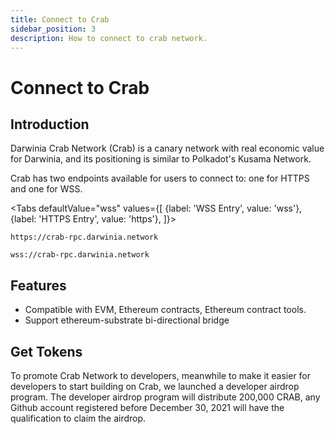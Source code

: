 ```yaml
---
title: Connect to Crab
sidebar_position: 3
description: How to connect to crab network.
---
```


# Connect to Crab

## Introduction

Darwinia Crab Network (Crab) is a canary network with real economic value for Darwinia, and its positioning is similar to Polkadot's Kusama Network.

Crab has two endpoints available for users to connect to: one for HTTPS and one for WSS.


<Tabs
  defaultValue="wss"
  values={[
    {label: 'WSS Entry', value: 'wss'},
    {label: 'HTTPS Entry', value: 'https'},
  ]}>

  <TabItem value="https">

```
https://crab-rpc.darwinia.network
```

  </TabItem>
  <TabItem value="wss">

```
wss://crab-rpc.darwinia.network
```

   </TabItem>
</Tabs>

## Features

- Compatible with EVM, Ethereum contracts, Ethereum contract tools.
- Support ethereum-substrate bi-directional bridge

## Get Tokens

To promote Crab Network to developers, meanwhile to make it easier for developers to start building on Crab, we launched a developer airdrop program. The developer airdrop program will distribute 200,000 CRAB, any Github account registered before December 30, 2021 will have the qualification to claim the airdrop.

<ClaimAirdrop />
